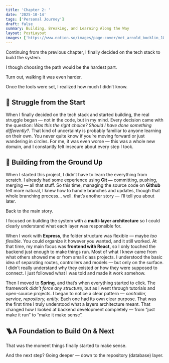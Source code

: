 ```yaml
---
title: 'Chapter 2: '
date: '2025-10-14'
tags: ['Personal Journey']
draft: false
summary: Building, Breaking, and Learning Along the Way
layout: PostLayout
images: ['https://www.notion.so/images/page-cover/met_arnold_bocklin_1880.jpg']
---
```



Continuing from the previous chapter, I finally decided on the tech stack to build the system. 


I though choosing the path would be the hardest part. 


Turn out, walking it was even harder. 


Once the tools were set, I realized how much I didn’t know.


## 💭 Struggle from the Start


When I finally decided on the tech stack and started building, the real struggle began — not in the code, but in my mind. Every decision came with the question: _Was this the right choice? Should I have done something differently?_. That kind of uncertainty is probably familiar to anyone learning on their own. You never quite know if you’re moving forward or just wandering in circles. For me, it was even worse — this was a whole new domain, and I constantly felt insecure about every step I took.


## 🧱 Building from the Ground Up


When I started this project, I didn’t have to learn the everything from scratch. I already had some experience using **Git —** committing, pushing, merging — all that stuff. So this time, managing the source code on **Github** felt more natural, I knew how to handle branches and updates, though that whole branching process… well. that’s another story — I’ll tell you about later. 


Back to the main story. 


I focused on building the system with a **multi-layer architecture** so I could clearly understand what each layer was responsible for. 


When I work with **Express**, the folder structure was flexible — maybe _too_ _flexible_. You could organize it however you wanted, and it still worked. At that time, my main focus was **frontend with React,** so I only touched the backend just enough to make things run. Most of what I knew came from what others showed me or from small class projects. I understood the basic idea of separating routes, controllers and models — but only on the surface. I didn’t really understand why they existed or how they were supposed to connect. I just followed what I was told and made it work somehow.


Then I moved to **Spring**, and that’s when everything started to click. The framework _didn’t force any structure_, but as I went through tutorials and open-source projects. I began to notice a clear pattern — _controller, service, repository, entity._ Each one had its own clear purpose. That was the first time I truly understood what a layers architecture meant. That changed how I looked at backend development completely — from “just make it run” to “make it make sense”.  


## 🪜A Foundation to Build On & Next


That was the moment things finally started to make sense. 


And the next step? Going deeper — down to the repository (database) layer.

